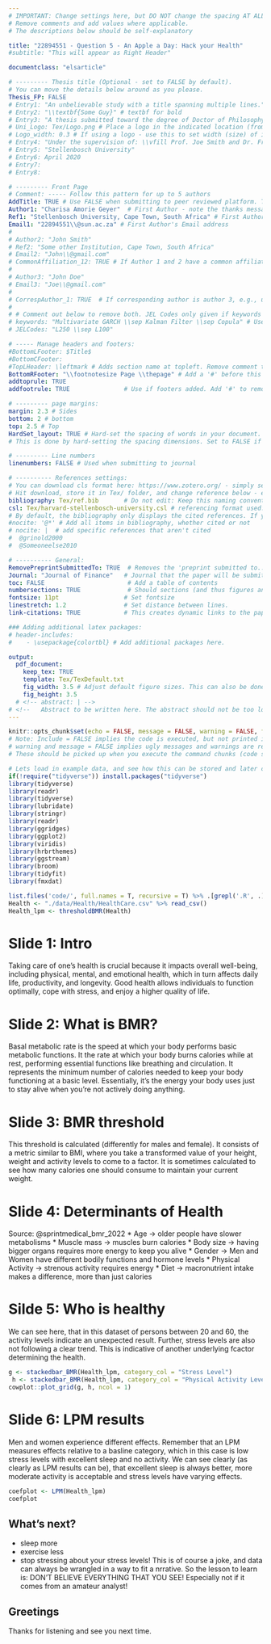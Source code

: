 ```yaml
---
# IMPORTANT: Change settings here, but DO NOT change the spacing AT ALL.
# Remove comments and add values where applicable.
# The descriptions below should be self-explanatory

title: "22894551 - Question 5 - An Apple a Day: Hack your Health"
#subtitle: "This will appear as Right Header"

documentclass: "elsarticle"

# --------- Thesis title (Optional - set to FALSE by default).
# You can move the details below around as you please.
Thesis_FP: FALSE
# Entry1: "An unbelievable study with a title spanning multiple lines."
# Entry2: "\\textbf{Some Guy}" # textbf for bold
# Entry3: "A thesis submitted toward the degree of Doctor of Philosophy"
# Uni_Logo: Tex/Logo.png # Place a logo in the indicated location (from your root, e.g. defaults to ~/Tex/Logo.png) and uncomment this line. Leave uncommented for no image
# Logo_width: 0.3 # If using a logo - use this to set width (size) of image
# Entry4: "Under the supervision of: \\vfill Prof. Joe Smith and Dr. Frank Smith"
# Entry5: "Stellenbosch University"
# Entry6: April 2020
# Entry7:
# Entry8:

# --------- Front Page
# Comment: ----- Follow this pattern for up to 5 authors
AddTitle: TRUE # Use FALSE when submitting to peer reviewed platform. This will remove author names.
Author1: "Charisa Amorie Geyer"  # First Author - note the thanks message displayed as an italic footnote of first page.
Ref1: "Stellenbosch University, Cape Town, South Africa" # First Author's Affiliation
Email1: "22894551\\@sun.ac.za" # First Author's Email address
# 
# Author2: "John Smith"
# Ref2: "Some other Institution, Cape Town, South Africa"
# Email2: "John\\@gmail.com"
# CommonAffiliation_12: TRUE # If Author 1 and 2 have a common affiliation. Works with _13, _23, etc.
# 
# Author3: "John Doe"
# Email3: "Joe\\@gmail.com"
# 
# CorrespAuthor_1: TRUE  # If corresponding author is author 3, e.g., use CorrespAuthor_3: TRUE
# 
# # Comment out below to remove both. JEL Codes only given if keywords also given.
# keywords: "Multivariate GARCH \\sep Kalman Filter \\sep Copula" # Use \\sep to separate
# JELCodes: "L250 \\sep L100"

# ----- Manage headers and footers:
#BottomLFooter: $Title$
#BottomCFooter:
#TopLHeader: \leftmark # Adds section name at topleft. Remove comment to add it.
BottomRFooter: "\\footnotesize Page \\thepage" # Add a '#' before this line to remove footer.
addtoprule: TRUE
addfootrule: TRUE               # Use if footers added. Add '#' to remove line.

# --------- page margins:
margin: 2.3 # Sides
bottom: 2 # bottom
top: 2.5 # Top
HardSet_layout: TRUE # Hard-set the spacing of words in your document. This will stop LaTeX squashing text to fit on pages, e.g.
# This is done by hard-setting the spacing dimensions. Set to FALSE if you want LaTeX to optimize this for your paper.

# --------- Line numbers
linenumbers: FALSE # Used when submitting to journal

# ---------- References settings:
# You can download cls format here: https://www.zotero.org/ - simply search for your institution. You can also edit and save cls formats here: https://editor.citationstyles.org/about/
# Hit download, store it in Tex/ folder, and change reference below - easy.
bibliography: Tex/ref.bib       # Do not edit: Keep this naming convention and location.
csl: Tex/harvard-stellenbosch-university.csl # referencing format used.
# By default, the bibliography only displays the cited references. If you want to change this, you can comment out one of the following:
#nocite: '@*' # Add all items in bibliography, whether cited or not
# nocite: |  # add specific references that aren't cited
#  @grinold2000
#  @Someoneelse2010

# ---------- General:
RemovePreprintSubmittedTo: TRUE  # Removes the 'preprint submitted to...' at bottom of titlepage
Journal: "Journal of Finance"   # Journal that the paper will be submitting to, if RemovePreprintSubmittedTo is set to TRUE.
toc: FALSE                       # Add a table of contents
numbersections: TRUE             # Should sections (and thus figures and tables) be numbered?
fontsize: 11pt                  # Set fontsize
linestretch: 1.2                # Set distance between lines.
link-citations: TRUE            # This creates dynamic links to the papers in reference list.

### Adding additional latex packages:
# header-includes:
#    - \usepackage{colortbl} # Add additional packages here.

output:
  pdf_document:
    keep_tex: TRUE
    template: Tex/TexDefault.txt
    fig_width: 3.5 # Adjust default figure sizes. This can also be done in the chunks of the text.
    fig_height: 3.5
  # <!-- abstract: | -->
# <!--   Abstract to be written here. The abstract should not be too long and should provide the reader with a good understanding what you are writing about. Academic papers are not like novels where you keep the reader in suspense. To be effective in getting others to read your paper, be as open and concise about your findings here as possible. Ideally, upon reading your abstract, the reader should feel he / she must read your paper in entirety. -->
---
```


<!-- First: Set your default preferences for chunk options: -->

<!-- If you want a chunk's code to be printed, set echo = TRUE. message = FALSE stops R printing ugly package loading details in your final paper too. I also suggest setting warning = FALSE and checking for warnings in R, else you might find ugly warnings in your paper. -->

```r
knitr::opts_chunk$set(echo = FALSE, message = FALSE, warning = FALSE, fig.width = 6, fig.height = 5, fig.pos="H", fig.pos = 'H')
# Note: Include = FALSE implies the code is executed, but not printed in your pdf.
# warning and message = FALSE implies ugly messages and warnings are removed from your pdf.
# These should be picked up when you execute the command chunks (code sections below) in your rmd, not printed in your paper!

# Lets load in example data, and see how this can be stored and later called from your 'data' folder.
if(!require("tidyverse")) install.packages("tidyverse")
library(tidyverse)
library(readr)
library(tidyverse)
library(lubridate)
library(stringr)
library(readr)
library(ggridges)
library(ggplot2)
library(viridis)
library(hrbrthemes)
library(ggstream)
library(broom)
library(tidyfit)
library(fmxdat)

list.files('code/', full.names = T, recursive = T) %>% .[grepl('.R', .)] %>% as.list() %>% walk(~source(.))
Health <- "./data/Health/HealthCare.csv" %>% read_csv()
Health_lpm <- thresholdBMR(Health)
```


<!-- ############################## -->
<!-- # Start Writing here: -->
<!-- ############################## -->

# Slide 1: Intro

Taking care of one's health is crucial because it impacts overall well-being, including physical, mental, and emotional health, which in turn affects daily life, productivity, and longevity. Good health allows individuals to function optimally, cope with stress, and enjoy a higher quality of life. 

# Slide 2: What is BMR? 
Basal metabolic rate is the speed at which your body performs basic metabolic functions. 
It the rate at which your body burns calories while at rest, performing essential functions like breathing and circulation. It represents the minimum number of calories needed to keep your body functioning at a basic level. Essentially, it's the energy your body uses just to stay alive when you're not actively doing anything. 

# Slide 3: BMR threshold
This threshold is calculated (differently for males and female). It consists of a metric similar to BMI, where you take a transformed value of your height, weight and activity levels to come to a factor. It is sometimes calculated to see how many calories one should consume to maintain your current weight. 

# Slide 4: Determinants of Health
Source: @sprintmedical_bmr_2022
* Age -> older people have slower metabolisms
* Muscle mass -> muscles burn calories
* Body size -> having bigger organs requires more energy to keep you alive
* Gender -> Men and Women have different bodily functions and hormone levels
* Physical Activity -> strenous activity requires energy
* Diet -> macronutrient intake makes a difference, more than just calories

# Silde 5: Who is healthy
We can see here, that in this dataset of persons between 20 and 60, the activity levels indicate an unexpected result. Further, stress levels are also not following a clear trend. This is indicative of another underlying fcactor determining the health.  
```r
g <- stackedbar_BMR(Health_lpm, category_col = "Stress Level")
 h <- stackedbar_BMR(Health_lpm, category_col = "Physical Activity Level")
cowplot::plot_grid(g, h, ncol = 1)
```


# Slide 6: LPM results
Men and women experience different effects. Remember that an LPM measures effects relative to a basline category, which in this case is low stress levels with excellent sleep and no activity. We can see clearly (as clearly as LPM results can be), that excellent sleep is always better, more moderate activity is acceptable and stress levels have varying effects.  

```r
coefplot <- LPM(Health_lpm)
coefplot
```
## What's next? 
* sleep more
* exercise less
* stop stressing about your stress levels!
This is of course a joke, and data can always be wrangled in a way to fit a nrrative. So the lesson to learn is: DON'T BELIEVE EVERYTHING THAT YOU SEE! Especially not if it comes from an amateur analyst! 

## Greetings
Thanks for listening and see you next time. 